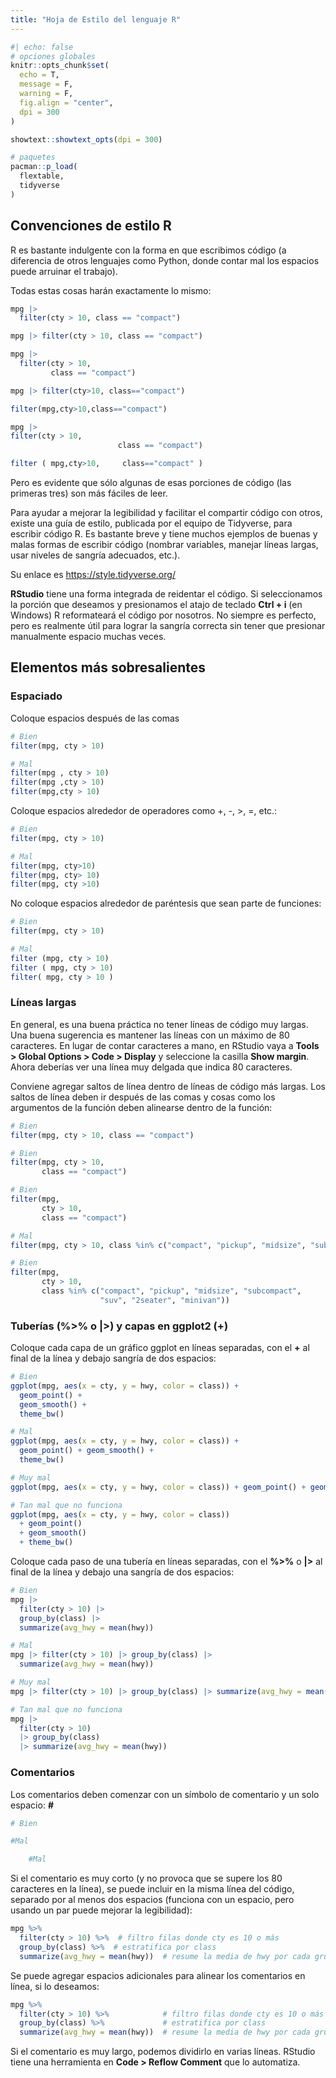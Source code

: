```yaml
---
title: "Hoja de Estilo del lenguaje R"
---
```


```r
#| echo: false
# opciones globales
knitr::opts_chunk$set(
  echo = T,
  message = F,
  warning = F,
  fig.align = "center",
  dpi = 300
)

showtext::showtext_opts(dpi = 300)

# paquetes
pacman::p_load(
  flextable,
  tidyverse
)
```

## Convenciones de estilo R

R es bastante indulgente con la forma en que escribimos código (a diferencia de otros lenguajes como Python, donde contar mal los espacios puede arruinar el trabajo). 

Todas estas cosas harán exactamente lo mismo:

```r
mpg |> 
  filter(cty > 10, class == "compact")

mpg |> filter(cty > 10, class == "compact")

mpg |> 
  filter(cty > 10, 
         class == "compact")

mpg |> filter(cty>10, class=="compact")

filter(mpg,cty>10,class=="compact")

mpg |> 
filter(cty > 10, 
                        class == "compact")

filter ( mpg,cty>10,     class=="compact" )
```

Pero es evidente que sólo algunas de esas porciones de código (las primeras tres) son más fáciles de leer.

Para ayudar a mejorar la legibilidad y facilitar el compartir código con otros, existe una guía de estilo, publicada por el equipo de Tidyverse, para escribir código R. Es bastante breve y tiene muchos ejemplos de buenas y malas formas de escribir código (nombrar variables, manejar líneas largas, usar niveles de sangría adecuados, etc.). 

Su enlace es <https://style.tidyverse.org/>

**RStudio** tiene una forma integrada de reidentar el código. Si seleccionamos la porción que deseamos y presionamos el atajo de teclado **Ctrl + i** (en Windows) R reformateará el código por nosotros. No siempre es perfecto, pero es realmente útil para lograr la sangría correcta sin tener que presionar manualmente espacio muchas veces.

## Elementos más sobresalientes


### Espaciado

Coloque espacios después de las comas

```r
# Bien
filter(mpg, cty > 10)

# Mal
filter(mpg , cty > 10)
filter(mpg ,cty > 10)
filter(mpg,cty > 10)
```

Coloque espacios alrededor de operadores como +, -, >, =, etc.:

```r
# Bien
filter(mpg, cty > 10)

# Mal
filter(mpg, cty>10)
filter(mpg, cty> 10)
filter(mpg, cty >10)

```

No coloque espacios alrededor de paréntesis que sean parte de funciones:


```r
# Bien
filter(mpg, cty > 10)

# Mal
filter (mpg, cty > 10)
filter ( mpg, cty > 10)
filter( mpg, cty > 10 )

```

### Líneas largas

En general, es una buena práctica no tener líneas de código muy largas. Una buena sugerencia es mantener las líneas con un máximo de 80 caracteres. En lugar de contar caracteres a mano, en RStudio vaya a **Tools > Global Options > Code > Display** y seleccione la casilla **Show margin**. Ahora deberías ver una línea muy delgada que indica 80 caracteres. 

Conviene agregar saltos de línea dentro de líneas de código más largas. 
Los saltos de línea deben ir después de las comas y cosas como los argumentos de la función deben alinearse dentro de la función:

```r
# Bien
filter(mpg, cty > 10, class == "compact")

# Bien
filter(mpg, cty > 10, 
       class == "compact")

# Bien
filter(mpg,
       cty > 10,
       class == "compact")

# Mal
filter(mpg, cty > 10, class %in% c("compact", "pickup", "midsize", "subcompact", "suv", "2seater", "minivan"))

# Bien
filter(mpg, 
       cty > 10, 
       class %in% c("compact", "pickup", "midsize", "subcompact", 
                    "suv", "2seater", "minivan"))

```

### Tuberías (**%>%** o **|>**) y capas en ggplot2 (**+**)

Coloque cada capa de un gráfico ggplot en líneas separadas, con el **+** al final de la línea y debajo sangría de dos espacios:

```r
# Bien
ggplot(mpg, aes(x = cty, y = hwy, color = class)) +
  geom_point() +
  geom_smooth() +
  theme_bw()

# Mal
ggplot(mpg, aes(x = cty, y = hwy, color = class)) +
  geom_point() + geom_smooth() +
  theme_bw()

# Muy mal
ggplot(mpg, aes(x = cty, y = hwy, color = class)) + geom_point() + geom_smooth() + theme_bw()

# Tan mal que no funciona
ggplot(mpg, aes(x = cty, y = hwy, color = class))
  + geom_point()
  + geom_smooth() 
  + theme_bw()

```

Coloque cada paso de una tubería en líneas separadas, con el **%>%** o **|>** al final de la línea y debajo una sangría de dos espacios:

```r

# Bien
mpg |> 
  filter(cty > 10) |> 
  group_by(class) |> 
  summarize(avg_hwy = mean(hwy))

# Mal
mpg |> filter(cty > 10) |> group_by(class) |> 
  summarize(avg_hwy = mean(hwy))

# Muy mal
mpg |> filter(cty > 10) |> group_by(class) |> summarize(avg_hwy = mean(hwy))

# Tan mal que no funciona
mpg |> 
  filter(cty > 10)
  |> group_by(class)
  |> summarize(avg_hwy = mean(hwy))

```

### Comentarios

Los comentarios deben comenzar con un símbolo de comentario y un solo espacio: **#**

```r
# Bien

#Mal

    #Mal
```

Si el comentario es muy corto (y no provoca que se supere los 80 caracteres en la línea), se puede incluir en la misma línea del código, separado por al menos dos espacios (funciona con un espacio, pero usando un par puede mejorar la legibilidad):

```r
mpg %>% 
  filter(cty > 10) %>%  # filtro filas donde cty es 10 o más
  group_by(class) %>%  # estratifica por class
  summarize(avg_hwy = mean(hwy))  # resume la media de hwy por cada grupo

```

Se puede agregar espacios adicionales para alinear los comentarios en línea, si lo deseamos:

```r
mpg %>% 
  filter(cty > 10) %>%            # filtro filas donde cty es 10 o más
  group_by(class) %>%             # estratifica por class
  summarize(avg_hwy = mean(hwy))  # resume la media de hwy por cada grupo

```

Si el comentario es muy largo, podemos dividirlo en varias líneas. RStudio tiene una herramienta en **Code > Reflow Comment** que lo automatiza.

